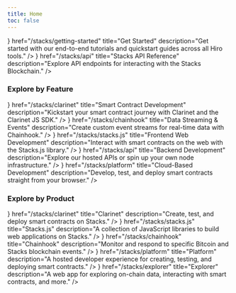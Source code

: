 ```yaml
---
title: Home
toc: false
---
```



<Cards>
  <Card
    className='group space-y-1 text-md'
    icon={<Play className='transition-colors duration-500 ease-in-out group-hover:text-primary' />}
    href="/stacks/getting-started"
    title="Get Started"
    description="Get started with our end-to-end tutorials and quickstart guides across all Hiro tools."
  />
  <Card
    className='group space-y-1 text-md'
    icon={<Database className='transition-colors duration-500 ease-in-out group-hover:text-primary' />}
    href="/stacks/api"
    title="Stacks API Reference"
    description="Explore API endpoints for interacting with the Stacks Blockchain."
  />
</Cards>

### Explore by Feature

<Cards className='lg:grid-cols-3'>
  <Card
    className='group space-y-3'
    icon={<Code className='transition-colors duration-500 ease-in-out group-hover:text-primary' />}
    href="/stacks/clarinet"
    title="Smart Contract Development"
    description="Kickstart your smart contract journey with Clarinet and the Clarinet JS SDK."
  />
  <Card
    className='group space-y-3'
    icon={<Database className='transition-colors duration-500 ease-in-out group-hover:text-primary' />}
    href="/stacks/chainhook"
    title="Data Streaming &amp; Events"
    description="Create custom event streams for real-time data with Chainhook."
  />
  <Card
    className='group space-y-3'
    icon={<Lock className='transition-colors duration-500 ease-in-out group-hover:text-primary' />}
    href="/stacks/stacks.js"
    title="Frontend Web Development"
    description="Interact with smart contracts on the web with the Stacks.js library."
  />
  <Card
    className='group space-y-3'
    icon={<Braces className='transition-colors duration-500 ease-in-out group-hover:text-primary' />}
    href="/stacks/api"
    title="Backend Development"
    description="Explore our hosted APIs or spin up your own node infrastructure."
  />
  <Card
    className='group space-y-3'
    icon={<Code className='transition-colors duration-500 ease-in-out group-hover:text-primary' />}
    href="/stacks/platform"
    title="Cloud-Based Development"
    description="Develop, test, and deploy smart contracts straight from your browser."
  />
</Cards>

### Explore by Product

<Cards className='sm:grid-cols-3'>
  <Card
    className='group space-y-3'
    icon={<Play className='transition-colors duration-500 ease-in-out group-hover:text-primary' />}
    href="/stacks/clarinet"
    title="Clarinet"
    description="Create, test, and deploy smart contracts on Stacks."
  />
  <Card
    className='group space-y-3'
    icon={<Terminal className='transition-colors duration-500 ease-in-out group-hover:text-primary' />}
    href="/stacks/stacks.js"
    title="Stacks.js"
    description="A collection of JavaScript libraries to build web applications on Stacks."
  />
  <Card
    className='group space-y-3'
    icon={<Code className='transition-colors duration-500 ease-in-out group-hover:text-primary' />}
    href="/stacks/chainhook"
    title="Chainhook"
    description="Monitor and respond to specific Bitcoin and Stacks blockchain events."
  />
   <Card
    className='group space-y-3'
    icon={<Code className='transition-colors duration-500 ease-in-out group-hover:text-primary' />}
    href="/stacks/platform"
    title="Platform"
    description="A hosted developer experience for creating, testing, and deploying smart contracts."
  />
  <Card
    className='group space-y-3'
    icon={<Code className='transition-colors duration-500 ease-in-out group-hover:text-primary' />}
    href="/stacks/explorer"
    title="Explorer"
    description="A web app for exploring on-chain data, interacting with smart contracts, and more."
  />
</Cards>